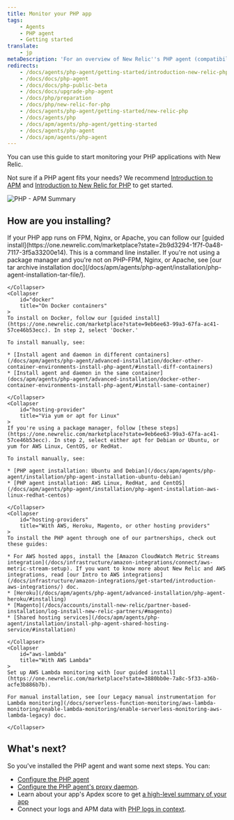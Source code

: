 ```yaml
---
title: Monitor your PHP app
tags:
    - Agents
    - PHP agent
    - Getting started
translate:
    - jp
metaDescription: 'For an overview of New Relic''s PHP agent (compatibility, requirements, installation, configuration, troubleshooting, known issues), start here.'
redirects:
    - /docs/agents/php-agent/getting-started/introduction-new-relic-php
    - /docs/docs/php-agent
    - /docs/docs/php-public-beta
    - /docs/docs/upgrade-php-agent
    - /docs/php/preparation
    - /docs/php/new-relic-for-php
    - /docs/agents/php-agent/getting-started/new-relic-php
    - /docs/agents/php
    - /docs/apm/agents/php-agent/getting-started
    - /docs/agents/php-agent
    - /docs/apm/agents/php-agent
---
```



You can use this guide to start monitoring your PHP applications with New Relic. 

Not sure if a PHP agent fits your needs? We recommend [Introduction to APM](/docs/apm/new-relic-apm/getting-started/introduction-apm) and [Introduction to New Relic for PHP](/docs/apm/agents/php-agent/getting-started/introduction-new-relic-php) to get started.

<img
    title="PHP - APM Summary"
    alt="PHP - APM Summary"
    src={phpSummary}
/>

## How are you installing?

<CollapserGroup>
    <Collapser
        id="on-host"
        title="Linux with PHP-FPM, Nginx, or Apache"
    >
    If your PHP app runs on FPM, Nginx, or Apache, you can follow our [guided install](https://one.newrelic.com/marketplace?state=2b9d3294-1f7f-0a48-7117-3f5a33200e14). This is a command line installer. 
    </Collapser>
    <Collapser
        id="on-host-standard"
        title="Other systems NOT PHP-FPM, Nginx, or Apache"
    >
    If you're not using a package manager and you're not on PHP-FPM, Nginx, or Apache, see [our tar archive installation doc](/docs/apm/agents/php-agent/installation/php-agent-installation-tar-file/).

    </Collapser>
    <Collapser
        id="docker"
        title="On Docker containers"
    >
    To install on Docker, follow our [guided install](https://one.newrelic.com/marketplace?state=9eb6ee63-99a3-67fa-ac41-57ce46b53ecc). In step 2, select 'Docker.' 
    
    To install manually, see: 

    * [Install agent and daemon in different containers](/docs/apm/agents/php-agent/advanced-installation/docker-other-container-environments-install-php-agent/#install-diff-containers)
    * [Install agent and daemon in the same container](docs/apm/agents/php-agent/advanced-installation/docker-other-container-environments-install-php-agent/#install-same-container)

    </Collapser>
    <Collapser
        id="hosting-provider"
        title="Via yum or apt for Linux"
    >
    If you're using a package manager, follow [these steps](https://one.newrelic.com/marketplace?state=9eb6ee63-99a3-67fa-ac41-57ce46b53ecc). In step 2, select either apt for Debian or Ubuntu, or yum for AWS Linux, CentOS, or RedHat.

    To install manually, see:
    
    * [PHP agent installation: Ubuntu and Debian](/docs/apm/agents/php-agent/installation/php-agent-installation-ubuntu-debian) 
    * [PHP agent installation: AWS Linux, RedHat, and CentOS](/docs/apm/agents/php-agent/installation/php-agent-installation-aws-linux-redhat-centos)

    </Collapser>
    <Collapser
        id="hosting-providers"
        title="With AWS, Heroku, Magento, or other hosting providers"
    >
    To install the PHP agent through one of our partnerships, check out these guides:

    * For AWS hosted apps, install the [Amazon CloudWatch Metric Streams integration](/docs/infrastructure/amazon-integrations/connect/aws-metric-stream-setup). If you want to know more about New Relic and AWS integrations, read [our Intro to AWS integrations](/docs/infrastructure/amazon-integrations/get-started/introduction-aws-integrations/) doc.
    * [Heroku](/docs/apm/agents/php-agent/advanced-installation/php-agent-heroku/#installing)
    * [Magento](/docs/accounts/install-new-relic/partner-based-installation/log-install-new-relic-partners/#magento)
    * [Shared hosting services](/docs/apm/agents/php-agent/installation/install-php-agent-shared-hosting-service/#installation)

    </Collapser>
    <Collapser
        id="aws-lambda"
        title="With AWS Lambda"
    >
    Set up AWS Lambda monitoring with [our guided install](https://one.newrelic.com/marketplace?state=3880bb0e-7a8c-5f33-a36b-acfe3b886b7b). 

    For manual installation, see [our Legacy manual instrumentation for Lambda monitoring](/docs/serverless-function-monitoring/aws-lambda-monitoring/enable-lambda-monitoring/enable-serverless-monitoring-aws-lambda-legacy) doc.

    </Collapser>
</CollapserGroup>

## What's next?

So you've installed the PHP agent and want some next steps. You can:

* [Configure the PHP agent](/docs/apm/agents/php-agent/configuration/php-agent-configuration/)
* [Configure the PHP agent's proxy daemon](/docs/apm/agents/php-agent/configuration/proxy-daemon-newreliccfg-settings/). 
* Learn about your app's Apdex score to get [a high-level summary of your app](/docs/apm/apm-ui-pages/monitoring/apm-summary-page-view-transaction-apdex-usage-data/)
* Connect your logs and APM data with [PHP logs in context](/docs/logs/logs-context/configure-logs-context-php/). 